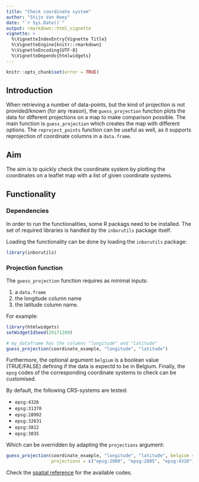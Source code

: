 ```yaml
---
title: "Check coordinate system"
author: "Stijn Van Hoey"
date: "`r Sys.Date()`"
output: rmarkdown::html_vignette
vignette: >
  %\VignetteIndexEntry{Vignette Title}
  %\VignetteEngine{knitr::rmarkdown}
  %\VignetteEncoding{UTF-8}
  %\VignetteDepends{htmlwidgets}
---
```


```r
knitr::opts_chunk$set(error = TRUE)
```

## Introduction

When retrieving a number of data-points, but the kind of projection is not provided/known (for any reason), the `guess_projection` function plots the data for different projections on a map to make comparison possible. The main function is `guess_projection` which creates the map with different options. The `reproject_points` function can be useful as well, as it supports reprojection of coordinate columns in a `data.frame`.

## Aim

The aim is to quickly check the coordinate system by plotting the coordinates on a leaflet map with a list of given coordinate systems.

## Functionality

### Dependencies

In order to run the functionalities, some R packags need to be installed. The set of required libraries is handled by the `inborutils` package itself. 

Loading the functionality can be done by loading the `inborutils` package:

```r
library(inborutils)
```

### Projection function

The `guess_projection` function requires as minimal inputs:

1.  a `data.frame`
2.  the longitude column name
3.  the latitude column name. 

For example:

```r
library(htmlwidgets)
setWidgetIdSeed(20171209)
```


```r
# my_dataframe has the columns "longitude" and "latitude"
guess_projection(coordinate_example, "longitude", "latitude")
```

Furthermore, the optional argument `belgium` is a boolean value (TRUE/FALSE) defining if the data is expectd to be in Belgium. Finally, the `epsg` codes of the corresponding coordinate systems to check can be customised. 

By default, the following CRS-systems are tested:

* `epsg:4326`
* `epsg:31370`
* `epsg:28992`
* `epsg:32631`
* `epsg:3812`
* `epsg:3035`

Which can be overridden by adapting the `projections` argument:

```r
guess_projection(coordinate_example, "longitude", "latitude", belgium = TRUE, 
                 projections = c("epsg:2000", "epsg:2805", "epsg:4326"))
```

Check the [spatial reference](http://spatialreference.org) for the available codes.
